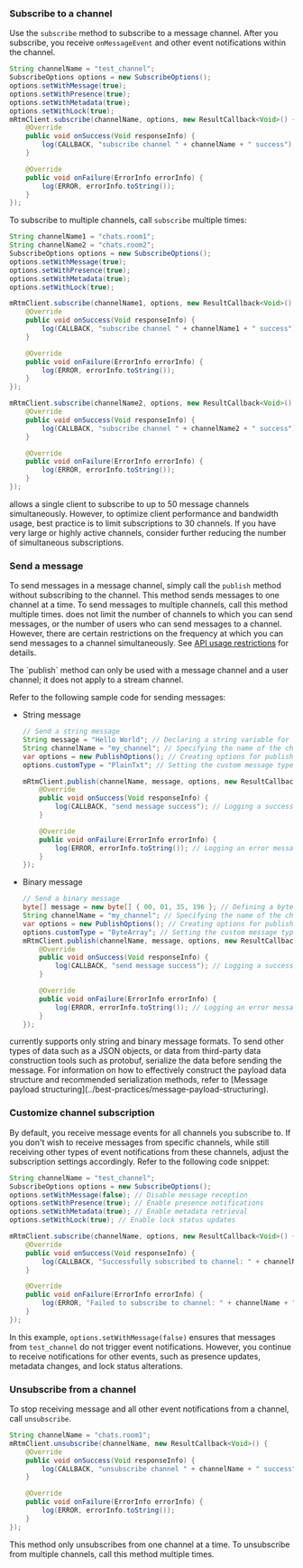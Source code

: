 <PlatformWrapper platform="android">

### Subscribe to a channel

Use the `subscribe` method to subscribe to a message channel. After you subscribe, you receive `onMessageEvent` and other event notifications within the channel.

```java
String channelName = "test_channel";
SubscribeOptions options = new SubscribeOptions();
options.setWithMessage(true);
options.setWithPresence(true);
options.setWithMetadata(true);
options.setWithLock(true);
mRtmClient.subscribe(channelName, options, new ResultCallback<Void>() {
    @Override
    public void onSuccess(Void responseInfo) {
        log(CALLBACK, "subscribe channel " + channelName + " success");
    }

    @Override
    public void onFailure(ErrorInfo errorInfo) {
        log(ERROR, errorInfo.toString());
    }
});
```

To subscribe to multiple channels, call `subscribe` multiple times:

```java
String channelName1 = "chats.room1";
String channelName2 = "chats.room2";
SubscribeOptions options = new SubscribeOptions();
options.setWithMessage(true);
options.setWithPresence(true);
options.setWithMetadata(true);
options.setWithLock(true);

mRtmClient.subscribe(channelName1, options, new ResultCallback<Void>() {
    @Override
    public void onSuccess(Void responseInfo) {
        log(CALLBACK, "subscribe channel " + channelName1 + " success");
    }

    @Override
    public void onFailure(ErrorInfo errorInfo) {
        log(ERROR, errorInfo.toString());
    }
});

mRtmClient.subscribe(channelName2, options, new ResultCallback<Void>() {
    @Override
    public void onSuccess(Void responseInfo) {
        log(CALLBACK, "subscribe channel " + channelName2 + " success");
    }

    @Override
    public void onFailure(ErrorInfo errorInfo) {
        log(ERROR, errorInfo.toString());
    }
});
```

<Admonition>
<Vg k="SIG" /> allows a single client to subscribe to up to 50 message channels simultaneously. However, to optimize client performance and bandwidth usage, best practice is to limit subscriptions to 30 channels. If you have very large or highly active channels, consider further reducing the number of simultaneous subscriptions.
</Admonition>

### Send a message

To send messages in a message channel, simply call the `publish` method without subscribing to the channel. This method sends messages to one channel at a time. To send messages to multiple channels, call this method multiple times. <Vg k="MESS_SDK" /> does not limit the number of channels to which you can send messages, or the number of users who can send messages to a channel. However, there are certain restrictions on the frequency at which you can send messages to a channel simultaneously. See [API usage restrictions](../reference/limitations) for details.

<Admonition type="alert" title="Info">
The `publish` method can only be used with a message channel and a user channel; it does not apply to a stream channel.
</Admonition>

Refer to the following sample code for sending messages:

* String message

    ```java
    // Send a string message
    String message = "Hello World"; // Declaring a string variable for the message content
    String channelName = "my_channel"; // Specifying the name of the channel to which the message will be sent
    var options = new PublishOptions(); // Creating options for publishing the message
    options.customType = "PlainTxt"; // Setting the custom message type to "PlainTxt"

    mRtmClient.publish(channelName, message, options, new ResultCallback<Void>() { // Publishing the message to the channel
        @Override
        public void onSuccess(Void responseInfo) {
            log(CALLBACK, "send message success"); // Logging a success message upon successful message transmission
        }

        @Override
        public void onFailure(ErrorInfo errorInfo) {
            log(ERROR, errorInfo.toString()); // Logging an error message in case of transmission failure
        }
    });
    ```

* Binary message

    ```java
    // Send a binary message
    byte[] message = new byte[] { 00, 01, 35, 196 }; // Defining a byte array for the binary message
    String channelName = "my_channel"; // Specifying the name of the channel to which the message will be sent
    var options = new PublishOptions(); // Creating options for publishing the message
    options.customType = "ByteArray"; // Setting the custom message type to "ByteArray"
    mRtmClient.publish(channelName, message, options, new ResultCallback<Void>() { // Publishing the message to the channel
        @Override
        public void onSuccess(Void responseInfo) {
            log(CALLBACK, "send message success"); // Logging a success message upon successful message transmission
        }

        @Override
        public void onFailure(ErrorInfo errorInfo) {
            log(ERROR, errorInfo.toString()); // Logging an error message in case of transmission failure
        }
    });
    ```

<Admonition>
<Vg k="SIG" /> currently supports only string and binary message formats. To send other types of data such as a JSON objects, or data from third-party data construction tools such as protobuf, serialize the data before sending the message. For information on how to effectively construct the payload data structure and recommended serialization methods, refer to [Message payload structuring](../best-practices/message-payload-structuring).
</Admonition>

### Customize channel subscription

By default, you receive message events for all channels you subscribe to. If you don't wish to receive messages from specific channels, while still receiving other types of event notifications from these channels, adjust the subscription settings accordingly. Refer to the following code snippet:

```java
String channelName = "test_channel";
SubscribeOptions options = new SubscribeOptions();
options.setWithMessage(false); // Disable message reception
options.setWithPresence(true); // Enable presence notifications
options.setWithMetadata(true); // Enable metadata retrieval
options.setWithLock(true); // Enable lock status updates

mRtmClient.subscribe(channelName, options, new ResultCallback<Void>() {
    @Override
    public void onSuccess(Void responseInfo) {
        log(CALLBACK, "Successfully subscribed to channel: " + channelName);
    }

    @Override
    public void onFailure(ErrorInfo errorInfo) {
        log(ERROR, "Failed to subscribe to channel: " + channelName + ", Error: " + errorInfo.toString());
    }
});
```

In this example, `options.setWithMessage(false)` ensures that messages from `test_channel` do not trigger event notifications. However, you continue to receive notifications for other events, such as presence updates, metadata changes, and lock status alterations.

### Unsubscribe from a channel

To stop receiving message and all other event notifications from a channel, call `unsubscribe`.

```java
String channelName = "chats.room1";
mRtmClient.unsubscribe(channelName, new ResultCallback<Void>() {
    @Override
    public void onSuccess(Void responseInfo) {
        log(CALLBACK, "unsubscribe channel " + channelName + " success");
    }

    @Override
    public void onFailure(ErrorInfo errorInfo) {
        log(ERROR, errorInfo.toString());
    }
});
```

This method only unsubscribes from one channel at a time. To unsubscribe from multiple channels, call this method multiple times.

</PlatformWrapper>
